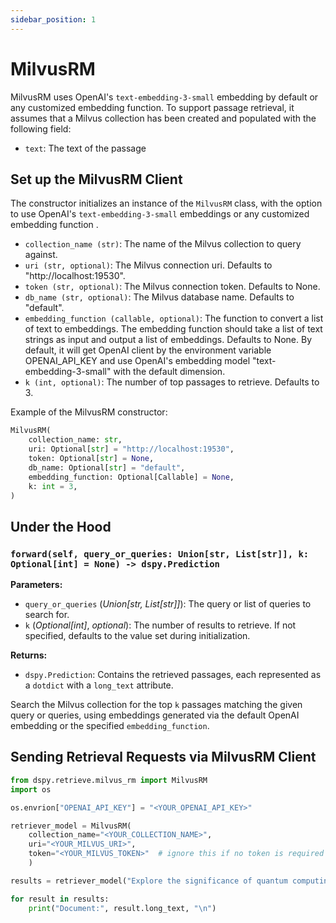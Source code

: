 ```yaml
---
sidebar_position: 1
---
```


# MilvusRM

MilvusRM uses OpenAI's `text-embedding-3-small` embedding by default or any customized embedding function.
To support passage retrieval, it assumes that a Milvus collection has been created and populated with the following field:

- `text`: The text of the passage


## Set up the MilvusRM Client

The constructor initializes an instance of the `MilvusRM` class, with the option to use OpenAI's `text-embedding-3-small` embeddings or any customized embedding function .

- `collection_name (str)`: The name of the Milvus collection to query against.
- `uri (str, optional)`: The Milvus connection uri. Defaults to "http://localhost:19530".
- `token (str, optional)`: The Milvus connection token. Defaults to None.
- `db_name (str, optional)`: The Milvus database name. Defaults to "default".
- `embedding_function (callable, optional)`: The function to convert a list of text to embeddings.
    The embedding function should take a list of text strings as input and output a list of embeddings.
    Defaults to None. By default, it will get OpenAI client by the environment variable OPENAI_API_KEY and use OpenAI's embedding model "text-embedding-3-small" with the default dimension.
- `k (int, optional)`: The number of top passages to retrieve. Defaults to 3.

Example of the MilvusRM constructor: 

```python
MilvusRM(
    collection_name: str,
    uri: Optional[str] = "http://localhost:19530",
    token: Optional[str] = None,
    db_name: Optional[str] = "default",
    embedding_function: Optional[Callable] = None,
    k: int = 3,
)
```

## Under the Hood

### `forward(self, query_or_queries: Union[str, List[str]], k: Optional[int] = None) -> dspy.Prediction`

**Parameters:**
- `query_or_queries` (_Union[str, List[str]]_): The query or list of queries to search for.
- `k` (_Optional[int]_, _optional_): The number of results to retrieve. If not specified, defaults to the value set during initialization.

**Returns:**
- `dspy.Prediction`: Contains the retrieved passages, each represented as a `dotdict` with a `long_text` attribute.

Search the Milvus collection for the top `k` passages matching the given query or queries, using embeddings generated via the default OpenAI embedding or the specified `embedding_function`.

## Sending Retrieval Requests via MilvusRM Client

```python
from dspy.retrieve.milvus_rm import MilvusRM
import os

os.envrion["OPENAI_API_KEY"] = "<YOUR_OPENAI_API_KEY>"

retriever_model = MilvusRM(
    collection_name="<YOUR_COLLECTION_NAME>",
    uri="<YOUR_MILVUS_URI>",
    token="<YOUR_MILVUS_TOKEN>"  # ignore this if no token is required for Milvus connection
    )

results = retriever_model("Explore the significance of quantum computing", k=5)

for result in results:
    print("Document:", result.long_text, "\n")
```